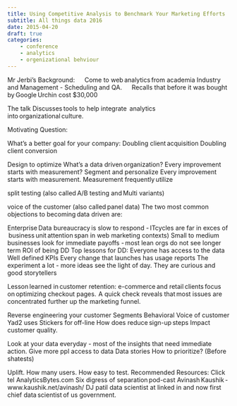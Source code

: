 ```yaml
---
title: Using Competitive Analysis to Benchmark Your Marketing Efforts  Ariel Rosenstein - Similar Web
subtitle: All things data 2016
date: 2015-04-20
draft: true
categories:
    - conference
    - analytics
    - orgenizational behviour
---
```


Mr Jerbi's Background:  
     Come to web analytics from academia Industry and Management - Scheduling and QA.  
     Recalls that before it was bought by Google Urchin cost $30,000 
 
 
The talk Discusses tools to help integrate  analytics into organizational culture. 
 
 
Motivating Question: 
 
What's a better goal for your company: 
Doubling client acquisition 
Doubling client conversion 
 
Design to optimize 
What's a data driven organization? 
Every improvement starts with measurement? 
Segment and personalize 
Every improvement starts with measurement. 
Measurement frequently utilize 
 
 
split testing (also called A/B testing and Multi variants) 
 
 
voice of the customer (also called panel data) 
The two most common objections to becoming data driven are: 
 
 
 
Enterprise Data bureaucracy is slow to respond - IT\BI cycles are far in exces of  business unit attention span in web marketing contexts) 
Small to medium businesses look for immediate payoffs - most lean orgs do not see longer term ROI of being DD 
Top lessons for DD: 
Everyone has access to the data 
Well defined KPIs 
Every change that launches has usage reports 
The experiment a lot - more ideas see the light of day. 
They are curious and good storytellers 
 
Lesson learned in customer retention: e-commerce and retail clients focus on optimizing checkout pages.  A quick check reveals that most issues are concentrated further up the marketing funnel. 
 
Reverse engineering your customer 
Segments 
Behavioral 
Voice of customer 
Yad2 uses Stickers for off-line 
How does reduce sign-up steps Impact customer quality. 
 
 
Look at your data everyday - most of the insights that need immediate action. 
Give more ppl access to data 
Data stories 
How to prioritize? (Before shatests)  
 
Uplift. 
How many users. 
How easy to test. 
Recommended Resources: 
Click tel 
AnalyticsBytes.com 
Six digress of separation pod-cast 
Avinash Kaushik - www.kaushik.net/avinash/ 
DJ patil data scientist at linked in and now first chief data scientist of us government. 
 
 